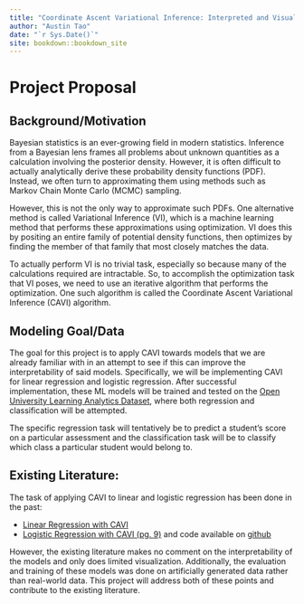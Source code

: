 ```yaml
--- 
title: "Coordinate Ascent Variational Inference: Interpreted and Visualized"
author: "Austin Tao"
date: "`r Sys.Date()`"
site: bookdown::bookdown_site
---
```


# Project Proposal

## Background/Motivation

Bayesian statistics is an ever-growing field in modern statistics. Inference from a Bayesian lens frames all problems about unknown quantities as a calculation involving the posterior density. However, it is often difficult to actually analytically derive these probability density functions (PDF). Instead, we often turn to approximating them using methods such as Markov Chain Monte Carlo (MCMC) sampling.

However, this is not the only way to approximate such PDFs. One alternative method is called Variational Inference (VI), which is a machine learning method that performs these approximations using optimization. VI does this by positing an entire family of potential density functions, then optimizes by finding the member of that family that most closely matches the data.

To actually perform VI is no trivial task, especially so because many of the calculations required are intractable. So, to accomplish the optimization task that VI poses, we need to use an iterative algorithm that performs the optimization. One such algorithm is called the Coordinate Ascent Variational Inference (CAVI) algorithm. 

## Modeling Goal/Data

The goal for this project is to apply CAVI towards models that we are already familiar with in an attempt to see if this can improve the interpretability of said models. Specifically, we will be implementing CAVI for linear regression and logistic regression. After successful implementation, these ML models will be trained and tested on the [Open University Learning Analytics Dataset](https://analyse.kmi.open.ac.uk/open_dataset#description), where both regression and classification will be attempted. 

The specific regression task will tentatively be to predict a student's score on a particular assessment and the classification task will be to classify which class a particular student would belong to.



## Existing Literature:

The task of applying CAVI to linear and logistic regression has been done in the past:

* [Linear Regression with CAVI](https://fabiandablander.com/r/Variational-Inference.html)
* [Logistic Regression with CAVI (pg. 9)](https://arxiv.org/pdf/1711.06999.pdf) and code available on [github](https://github.com/tommasorigon/logisticVB)

However, the existing literature makes no comment on the interpretability of the models and only does limited visualization. Additionally, the evaluation and training of these models was done on artificially generated data rather than real-world data. This project will address both of these points and contribute to the existing literature.






